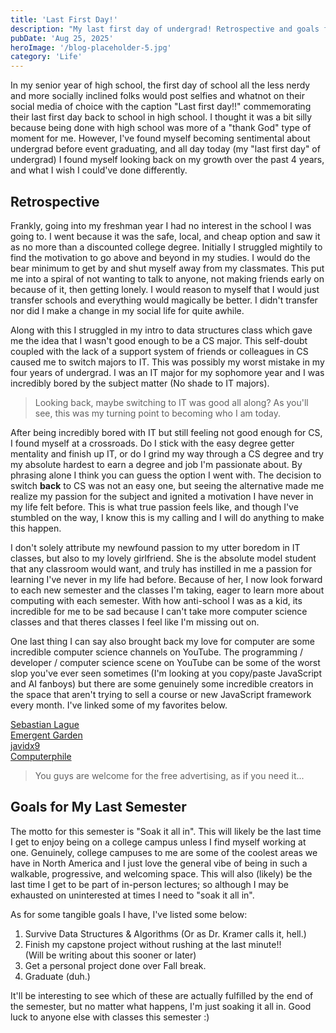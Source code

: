 ```yaml
---
title: 'Last First Day!'
description: "My last first day of undergrad! Retrospective and goals for the semester."
pubDate: 'Aug 25, 2025'
heroImage: '/blog-placeholder-5.jpg'
category: 'Life'
---
```


In my senior year of high school, the first day of school all the less nerdy and more socially inclined folks would post selfies and whatnot on their social media of choice with the caption
"Last first day!!" commemorating their last first day back to school in high school. I thought it was a bit silly because being done with high school was more of a "thank God" type of moment for me.
However, I've found myself becoming sentimental about undergrad before event graduating, and all day today (my "last first day" of undergrad) I found myself looking back on my growth over the 
past 4 years, and what I wish I could've done differently.

## Retrospective
Frankly, going into my freshman year I had no interest in the school I was going to. I went because it was the safe, local, and cheap option and saw it as no more than a discounted college degree.
Initially I struggled mightily to find the motivation to go above and beyond in my studies. I would do the bear minimum to get by and shut myself away from my classmates. This put me into a spiral
of not wanting to talk to anyone, not making friends early on because of it, then getting lonely. I would reason to myself that I would just transfer schools and everything would magically be better. 
I didn't transfer nor did I make a change in my social life for quite awhile.

Along with this I struggled in my intro to data structures class which gave me the idea that I wasn't good enough to be a CS major. This self-doubt coupled with the lack of a support system of friends 
or colleagues in CS caused me to switch majors to IT. This was possibly my worst mistake in my four years of undergrad. I was an IT major for my sophomore year and I was incredibly bored by the subject matter 
(No shade to IT majors).
> Looking back, maybe switching to IT was good all along? As you'll see, this was my turning point to becoming who I am today. 

After being incredibly bored with IT but still feeling not good enough for CS, 
I found myself at a crossroads. Do I stick with the easy degree getter mentality and finish up IT, or do I grind my way through a CS degree and try my absolute hardest to earn a degree and job I'm passionate about.
By phrasing alone I think you can guess the option I went with. The decision to switch **back** to CS was not an easy one, but seeing the alternative made me realize my passion for the subject and ignited a motivation
I have never in my life felt before. This is what true passion feels like, and though I've stumbled on the way, I know this is my calling and I will do anything to make this happen.

I don't solely attribute my newfound passion to my utter boredom in IT classes, but also to my lovely girlfriend. She is the absolute model student that any classroom would want, and truly has instilled in me a passion 
for learning I've never in my life had before. Because of her, I now look forward to each new semester and the classes I'm taking, eager to learn more about computing with each semester. With how anti-school I was as a 
kid, its incredible for me to be sad because I can't take more computer science classes and that theres classes I feel like I'm missing out on.

One last thing I can say also brought back my love for computer are some incredible computer science channels on YouTube. The programming / developer / computer science scene on YouTube can be some of the worst slop you've 
ever seen sometimes (I'm looking at you copy/paste JavaScript and AI fanboys) but there are some genuinely some incredible creators in the space that aren't trying to sell a course or new JavaScript framework every month. 
I've linked some of my favorites below.

<a href="https://www.youtube.com/@SebastianLague" target='_blank' class="inline-link">Sebastian Lague</a>
<br/>
<a href="https://www.youtube.com/@EmergentGarden" target='_blank' class="inline-link">Emergent Garden</a>
<br/>
<a href="https://www.youtube.com/@javidx9" target='_blank' class="inline-link">javidx9</a>
<br/>
<a href="https://www.youtube.com/@Computerphile" target='_blank' class="inline-link">Computerphile</a>

> You guys are welcome for the free advertising, as if you need it...


## Goals for My Last Semester
The motto for this semester is "Soak it all in". This will likely be the last time I get to enjoy being on a college campus unless I find myself working at one. Genuinely, college campuses to me are some of the coolest areas 
we have in North America and I just love the general vibe of being in such a walkable, progressive, and welcoming space. This will also (likely) be the last time I get to be part of in-person lectures; so although I may be 
exhausted on uninterested at times I need to "soak it all in".

As for some tangible goals I have, I've listed some below:
1. Survive Data Structures & Algorithms (Or as Dr. Kramer calls it, hell.)
2. Finish my capstone project without rushing at the last minute!!<br/> (Will be writing about this sooner or later)
3. Get a personal project done over Fall break.
4. Graduate (duh.)

It'll be interesting to see which of these are actually fulfilled by the end of the semester, but no matter what happens, I'm just soaking it all in. Good luck to anyone else with classes this semester :)